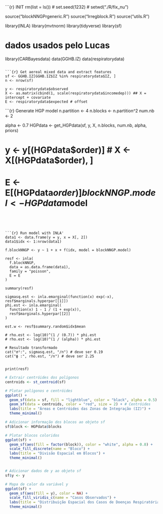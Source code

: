 ```{r} INIT
rm(list = ls())
# set.seed(1232)
# setwd("./R/fix_nu")

source("blockNNGPrgeneric.R")
source("Irregblock.R")
source("utils.R")

library(INLA)
library(mvtnorm)
library(tidyverse)
library(sf)

# dados usados pelo Lucas
library(CARBayesdata)
data(GGHB.IZ)
data(respiratorydata)
```

```{r} Get aereal mixed data and extract features
sf <- GGHB.IZ[GGHB.IZ$IZ %in% respiratorydata$IZ, ]
n <- nrow(sf)

y <- respiratorydata$observed
X <- as.matrix(cbind(1, scale(respiratorydata$incomedep))) ## X = intercept + covariate
E <- respiratorydata$expected # offset
```


```{r} Generate HGP model
n.partition <- 4
n.blocks <- n.partition^2
num.nb <- 2

alpha <- 0.7
HGPdata <- get_HGPdata(sf, y, X, n.blocks, num.nb, alpha, priors)


# y <- y[(HGPdata$order)]
# X <- X[(HGPdata$order), ]
# E <- E[(HGPdata$order)]
blockNNGP.model <- HGPdata$model
```




```{r} Run model with INLA'
data1 <- data.frame(y = y, x = X[, 2])
data1$idx <- 1:nrow(data1)

f.blockNNGP <- y ~ 1 + x + f(idx, model = blockNNGP.model)

resf <- inla(
  f.blockNNGP,
  data = as.data.frame(data1),
  family = "poisson",
  E = E
)

summary(resf)

sigmasq.est <- inla.emarginal(function(x) exp(-x), resf$marginals.hyperpar[[1]])
phi.est <- inla.emarginal(
  function(x) 1 - 1 / (1 + exp(x)),
  resf$marginals.hyperpar[[2]]
)

est.w <- resf$summary.random$idx$mean

# rho.est <- log(10)^(1 / (0.7)) * phi.est
# rho.est <- log(10)^(1 / (alpha)) * phi.est

# Resultado transformado
cat("σ²:", sigmasq.est, "/n") # deve ser 0.19
cat("ϕ :", rho.est, "/n") # deve ser 2.25


print(resf)
```


```r
# Extrair centróides dos polígonos
centroids <- st_centroid(sf)

# Plotar polígonos e centróides
ggplot() +
  geom_sf(data = sf, fill = "lightblue", color = "black", alpha = 0.5) + # Polígonos
  geom_sf(data = centroids, color = "red", size = 2) + # Centróides
  labs(title = "Áreas e Centróides das Zonas de Integração (IZ)") +
  theme_minimal()

# Adicionar informação dos blocos ao objeto sf
sf$block <- HGPdata$blocks

# Plotar blocos coloridos
ggplot(sf) +
  geom_sf(aes(fill = factor(block)), color = "white", alpha = 0.8) +
  scale_fill_discrete(name = "Bloco") +
  labs(title = "Divisão Espacial em Blocos") +
  theme_minimal()


# Adicionar dados de y ao objeto sf
sf$y <- y

# Mapa de calor da variável y
ggplot(sf) +
  geom_sf(aes(fill = y), color = NA) +
  scale_fill_viridis_c(name = "Casos Observados") +
  labs(title = "Distribuição Espacial dos Casos de Doenças Respiratórias") +
  theme_minimal()
```